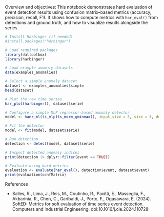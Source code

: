 Overview and objectives: This notebook demonstrates hard evaluation of event detection results using confusion matrix–based metrics (accuracy, precision, recall, F1). It shows how to compute metrics with `har_eval()` from detections and ground truth, and how to visualize results alongside the series.

```r
# Install Harbinger (if needed)
#install.packages("harbinger")
```

```r
# Load required packages
library(daltoolbox)
library(harbinger) 
```

```r
# Load example anomaly datasets
data(examples_anomalies)
```

```r
# Select a simple anomaly dataset
dataset <- examples_anomalies$simple
head(dataset)
```

```r
# Plot the raw time series
har_plot(harbinger(), dataset$serie)
```

```r
# Configure a simple MLP regressor-based anomaly detector
model <- hanr_ml(ts_mlp(ts_norm_gminmax(), input_size = 5, size = 3, decay = 0))
```

```r
# Fit the detector
model <- fit(model, dataset$serie)
```

```r
# Run detection
detection <- detect(model, dataset$serie)
```

```r
# Inspect detected anomaly indices
print(detection |> dplyr::filter(event == TRUE))
```

```r
# Evaluate using hard metrics
evaluation <- evaluate(har_eval(), detection$event, dataset$event)
print(evaluation$confMatrix)
```

References

- Salles, R., Lima, J., Reis, M., Coutinho, R., Pacitti, E., Masseglia, F., Akbarinia, R., Chen, C., Garibaldi, J., Porto, F., Ogasawara, E. (2024). SoftED: Metrics for soft evaluation of time series event detection. Computers and Industrial Engineering. doi:10.1016/j.cie.2024.110728
